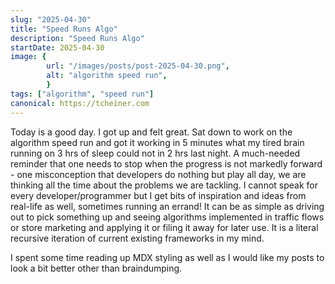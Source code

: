 ```yaml
---
slug: "2025-04-30"
title: "Speed Runs Algo"
description: "Speed Runs Algo"
startDate: 2025-04-30
image: {
        url: "/images/posts/post-2025-04-30.png",
        alt: "algorithm speed run",
        }
tags: ["algorithm", "speed run"]
canonical: https://tcheiner.com
---
```

Today is a good day.  I got up and felt great.  Sat down to work on the algorithm speed run and got it working in
5 minutes what my tired brain running on 3 hrs of sleep could not in 2 hrs last night.  A much-needed reminder that one
needs to stop when the progress is not markedly forward - one misconception that developers do nothing but play all day,
we are thinking all the time about the problems we are tackling.  I cannot speak for every developer/programmer but I
get bits of inspiration and ideas from real-life as well, sometimes running an errand!  It can be as simple as driving
out to pick something up and seeing algorithms implemented in traffic flows or store marketing and applying it or
filing it away for later use.  It is a literal recursive iteration of current existing frameworks in my mind.

I spent some time reading up MDX styling as well as I would like my posts to look a bit better other than braindumping.

